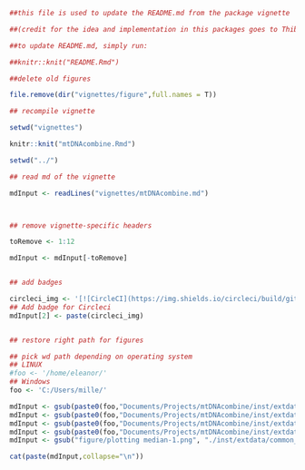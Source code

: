 ```r

##this file is used to update the README.md from the package vignette

##(credit for the idea and implementation in this packages goes to Thibuat Jombart)

##to update README.md, simply run:

##knitr::knit("README.Rmd")

```





```r

##delete old figures

file.remove(dir("vignettes/figure",full.names = T))

## recompile vignette

setwd("vignettes")

knitr::knit("mtDNAcombine.Rmd")

setwd("../")

```



```r

## read md of the vignette

mdInput <- readLines("vignettes/mtDNAcombine.md")



## remove vignette-specific headers

toRemove <- 1:12

mdInput <- mdInput[-toRemove]


## add badges 

circleci_img <- '[![CircleCI](https://img.shields.io/circleci/build/github/EvolEcolGroup/mtDNAcombine/master?label=build%20%28master%29&logo=circleci&style=plastic&token=dbf19e075582baa257024cdbe7a75edf96f93517)](https://circleci.com/gh/EvolEcolGroup/mtDNAcombine/tree/master)'
## Add badge for Circleci 
mdInput[2] <- paste(circleci_img)


## restore right path for figures

## pick wd path depending on operating system
## LINUX
#foo <- '/home/eleanor/'
## Windows
foo <- 'C:/Users/mille/'

mdInput <- gsub(paste0(foo,"Documents/Projects/mtDNAcombine/inst/extdata/mtDNAcombine_flow.png"), "./inst/extdata/mtDNAcombine_flow.png", mdInput)
mdInput <- gsub(paste0(foo,"Documents/Projects/mtDNAcombine/inst/extdata/hist_Pinicola_enucleator.png"), "./inst/extdata/hist_Pinicola_enucleator.png", mdInput)
mdInput <- gsub(paste0(foo,"Documents/Projects/mtDNAcombine/inst/extdata/hist_Calidris_maritima.png"), "./inst/extdata/hist_Calidris_maritima.png", mdInput)
mdInput <- gsub(paste0(foo,"Documents/Projects/mtDNAcombine/inst/extdata/Net_Picoides_tridactylus.png"), "./inst/extdata/Net_Picoides_tridactylus.png", mdInput)
mdInput <- gsub("figure/plotting median-1.png", "./inst/extdata/common_rosefinch_BSP.png", mdInput)

cat(paste(mdInput,collapse="\n"))
```
